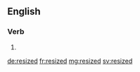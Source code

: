 ==English==

===Verb===
{{head|en}}

# {{en-past of|resize}}

[[de:resized]]
[[fr:resized]]
[[mg:resized]]
[[sv:resized]]